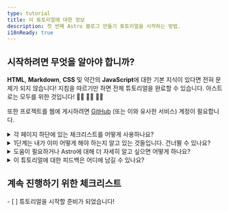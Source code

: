 ```yaml
---
type: tutorial
title: 이 튜토리얼에 대한 정보
description: 첫 번째 Astro 블로그 만들기 튜토리얼을 시작하는 방법.
i18nReady: true
---
```



## 시작하려면 무엇을 알아야 합니까?

**HTML**, **Markdown**, **CSS** 및 약간의 **JavaScript**에 대한 기본 지식이 있다면 전혀 문제가 되지 않습니다! 지침을 따르기만 하면 전체 튜토리얼을 완료할 수 있습니다. 아스트로는 모두를 위한 것입니다! 🧑‍🚀 👩‍🚀 👨‍🚀

또한 프로젝트를 웹에 게시하려면 [GitHub](https://github.com) (또는 이와 유사한 서비스) 계정이 필요합니다.

<details>
<summary>각 페이지 하단에 있는 체크리스트를 어떻게 사용하나요?</summary>

우선 체크리스트를 먼저 확인합니다!

각 페이지 끝에는 지금 수행할 수 있는 작업에 대한 클릭 가능한 체크리스트가 있습니다. 튜토리얼 추적기에서 진행 상황을 보려면 다음 항목을 선택하세요.

추적기 사용은 선택 사항이지만 여러 번 방문하여 튜토리얼을 완료하면 위치를 기억하는 데 도움이 될 수 있습니다. 나중에 다시 방문하고 싶은 단위를 상기시키기 위해 일부 체크리스트를 비워 둘 수도 있습니다.

(이 데이터는 브라우저의 로컬 저장소에만 저장되며 다른 곳에서는 사용할 수 없습니다. Astro에서는 데이터를 전송하거나 저장하지 않습니다.)
</details>

<details>
<summary>1단계는 내가 이미 어떻게 해야 하는지 알고 있는 것들입니다. 건너뛸 수 있나요?</summary>

[1단계](/ko/tutorial/1-setup/) 강의를 통해 튜토리얼을 완료하는 데 필요한 개발 도구와 온라인 계정이 있는지 확인할 수 있습니다. 새 Astro 프로젝트를 생성하고, GitHub에 저장하고, Netlify에 배포하는 과정을 안내합니다.

[비어있는 새 Astro 프로젝트를 생성](/ko/install-and-setup/)하고 설정에 익숙하다면 안전하게 [2단계](/ko/tutorial/2-pages/)로 건너뛸 수 있습니다. 프로젝트에서 새 페이지를 만들기 시작합니다.
</details>

<details>
<summary>도움이 필요하거나 Astro에 대해 더 자세히 알고 싶으면 어떻게 하나요?</summary>

우리의 [친절한 Astro Discord 서버](https://astro.build/chat)가 바로 그런 곳입니다!

지원 포럼 채널에 접속하여 질문을 하거나 `#general` 또는 `#off-topic`에서 인사하고 채팅하세요.
</details>

<details>
<summary>이 튜토리얼에 대한 피드백은 어디에 남길 수 있나요?</summary>

이 튜토리얼은 Docs 팀의 프로젝트입니다. Discord의 `#docs` 채널에서 우리를 찾거나 [GitHub의 문서 저장소](https://github.com/withastro/docs/issues)에 issues를 제출할 수 있습니다.
</details>

<Box icon="check-list">

## 계속 진행하기 위한 체크리스트

<Checklist>
- [ ] 튜토리얼을 시작할 준비가 되었습니다!
</Checklist>
</Box>
